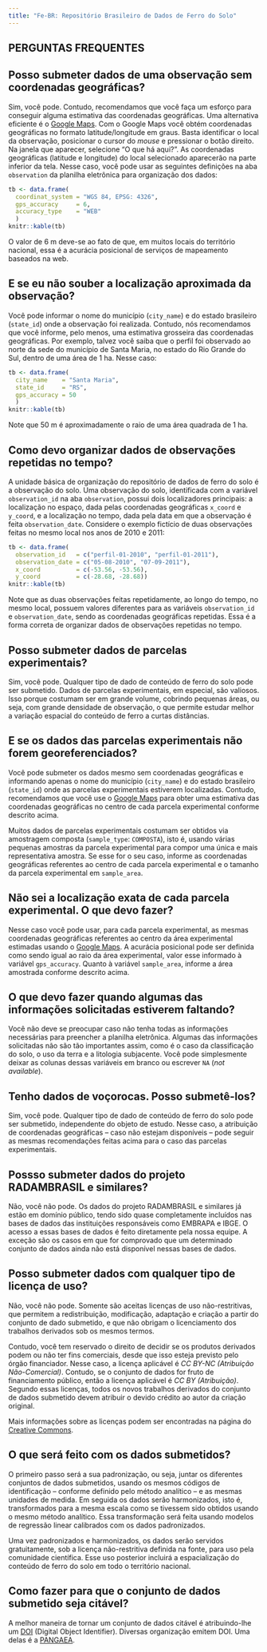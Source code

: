 ```yaml
---
title: "Fe-BR: Repositório Brasileiro de Dados de Ferro do Solo"
---
```


## PERGUNTAS FREQUENTES

## Posso submeter dados de uma observação sem coordenadas geográficas?

Sim, você pode. Contudo, recomendamos que você faça um esforço para conseguir alguma estimativa das 
coordenadas geográficas. Uma alternativa eficiente é o [Google Maps](https://www.google.com.br/maps/). Com o 
Google Maps você obtém coordenadas geográficas no formato latitude/longitude em graus. Basta identificar o local da observação, posicionar o cursor do *mouse* e pressionar o botão direito. Na janela que aparecer, selecione "O que há aqui?". As coordenadas geográficas (latitude e longitude) do local selecionado aparecerão na parte inferior da tela. Nesse caso, você pode usar as seguintes definições na aba `observation` da planilha eletrônica para organização dos dados:

```r
tb <- data.frame(
  coordinat_system = "WGS 84, EPSG: 4326",
  gps_accuracy     = 6,
  accuracy_type    = "WEB"
  )
knitr::kable(tb)
```

O valor de 6 m deve-se ao fato de que, em muitos locais do território nacional, essa é a acurácia posicional 
de serviços de mapeamento baseados na web.

## E se eu não souber a localização aproximada da observação?

Você pode informar o nome do município (`city_name`) e do estado brasileiro (`state_id`) onde a
observação foi realizada. Contudo, nós recomendamos que você informe, pelo menos, uma estimativa grosseira das
coordenadas geográficas. Por exemplo, talvez você saiba que o perfil foi observado ao norte da sede do
município de Santa Maria, no estado do Rio Grande do Sul, dentro de uma área de 1 ha. Nesse caso:

```r
tb <- data.frame(
  city_name    = "Santa Maria",
  state_id     = "RS",
  gps_accuracy = 50
  )
knitr::kable(tb)
```

Note que 50 m é aproximadamente o raio de uma área quadrada de 1 ha.

## Como devo organizar dados de observações repetidas no tempo?

A unidade básica de organização do repositório de dados de ferro do solo é a observação do solo. Uma 
observação do solo, identificada com a variável `observation_id` na aba `observation`, possui dois 
localizadores principais: a localização no espaço, dada pelas coordenadas geográficas `x_coord` e	`y_coord`, e
a localização no tempo, dada pela data em que a observação é feita `observation_date`. Considere o exemplo 
fictício de duas observações feitas no mesmo local nos anos de 2010 e 2011:

```r
tb <- data.frame(
  observation_id   = c("perfil-01-2010", "perfil-01-2011"),
  observation_date = c("05-08-2010", "07-09-2011"),
  x_coord          = c(-53.56, -53.56),
  y_coord          = c(-28.68, -28.68))
knitr::kable(tb)
```

Note que as duas observações feitas repetidamente, ao longo do tempo, no mesmo local, possuem valores 
diferentes para as variáveis `observation_id` e `observation_date`, sendo as coordenadas geográficas 
repetidas. Essa é a forma correta de organizar dados de observações repetidas no tempo.

## Posso submeter dados de parcelas experimentais?

Sim, você pode. Qualquer tipo de dado de conteúdo de ferro do solo pode ser submetido. Dados de parcelas
experimentais, em especial, são valiosos. Isso porque costumam ser em grande volume, cobrindo pequenas áreas, 
ou seja, com grande densidade de observação, o que permite estudar melhor a variação espacial do conteúdo de
ferro a curtas distâncias.

## E se os dados das parcelas experimentais não forem georeferenciados?

Você pode submeter os dados mesmo sem coordenadas geográficas e informando apenas o nome do município
(`city_name`) e do estado brasileiro (`state_id`) onde as parcelas experimentais estiverem localizadas. 
Contudo, recomendamos que você use o [Google Maps](https://www.google.com.br/maps/) para obter uma estimativa 
das coordenadas geográficas no centro de cada parcela experimental conforme descrito acima.

Muitos dados de parcelas experimentais costumam ser obtidos via amostragem composta 
(`sample_type`: `COMPOSTA`), isto é, usando várias pequenas amostras da parcela experimental para compor uma
única e mais representativa amostra. Se esse for o seu caso, informe as coordenadas geográficas referentes ao
centro de cada parcela experimental e o tamanho da parcela experimental em `sample_area`.

## Não sei a localização exata de cada parcela experimental. O que devo fazer?

Nesse caso você pode usar, para cada parcela experimental, as mesmas coordenadas geográficas referentes ao 
centro da área experimental estimadas usando o [Google Maps](https://www.google.com.br/maps/). A acurácia
posicional pode ser definida como sendo igual ao raio da área experimental, valor esse informado à variável 
`gps_accuracy`. Quanto à variável `sample_area`, informe a área amostrada conforme descrito acima.

## O que devo fazer quando algumas das informações solicitadas estiverem faltando?

Você não deve se preocupar caso não tenha todas as informações necessárias para preencher a planilha 
eletrônica. Algumas das informações solicitadas não são tão importantes assim, como é o caso da classificação 
do solo, o uso da terra e a litologia subjacente. Você pode simplesmente deixar as colunas dessas variáveis em
branco ou escrever `NA` (*not available*).

## Tenho dados de voçorocas. Posso submetê-los?

Sim, você pode. Qualquer tipo de dado de conteúdo de ferro do solo pode ser submetido, independente do objeto de estudo. Nesse caso, a atribuição de coordenadas geográficas -- caso não estejam disponíveis -- pode seguir as mesmas recomendações feitas acima para o caso das parcelas experimentais.

## Possso submeter dados do projeto RADAMBRASIL e similares?

Não, você não pode. Os dados do projeto RADAMBRASIL e similares já estão em domínio público, tendo sido quase completamente incluídos nas bases de dados das instituições responsáveis como EMBRAPA e IBGE. O acesso a essas bases de dados é feito diretamente pela nossa equipe. A exceção são os casos em que for comprovado que um determinado conjunto de dados ainda não está disponível nessas bases de dados.

## Posso submeter dados com qualquer tipo de licença de uso?

Não, você não pode. Somente são aceitas licenças de uso não-restritivas, que permitem a redistribuição,
modificação, adaptação e criação a partir do conjunto de dado submetido, e que não obrigam o licenciamento dos
trabalhos derivados sob os mesmos termos.

Contudo, você tem reservado o direito de decidir se os produtos derivados podem ou não ter fins comerciais, 
desde que isso esteja previsto pelo órgão financiador. Nesse caso, a licença aplicável é 
*CC BY-NC (Atribuição Não-Comercial)*. Contudo, se o conjunto de dados for fruto de financiamento público,
então a licença aplicável é *CC BY (Atribuição)*. Segundo essas licenças, todos os novos trabalhos derivados 
do conjunto de dados submetido devem atribuir o devido crédito ao autor da criação original.

Mais informações sobre as licenças podem ser encontradas na página do 
[Creative Commons](https://br.creativecommons.org/licencas/).

## O que será feito com os dados submetidos?

O primeiro passo será a sua padronização, ou seja, juntar os diferentes conjuntos de dados submetidos, usando
os mesmos códigos de identificação -- conforme definido pelo método analítico -- e as mesmas unidades de 
medida. Em seguida os dados serão harmonizados, isto é, transformados para a mesma escala como se tivessem 
sido obtidos usando o mesmo método analítico. Essa transformação será feita usando modelos de regressão linear
calibrados com os dados padronizados.

Uma vez padronizados e harmonizados, os dados serão servidos gratuitamente, sob a licença não-restritiva 
definida na fonte, para uso pela comunidade científica. Esse uso posterior incluirá a espacialização do
conteúdo de ferro do solo em todo o território nacional.

## Como fazer para que o conjunto de dados submetido seja citável?

A melhor maneira de tornar um conjunto de dados citável é atribuindo-lhe um [DOI](http://www.doi.org/)
(Digital Object Identifier). Diversas organização emitem DOI. Uma delas é a [PANGAEA](https://www.pangaea.de/).
